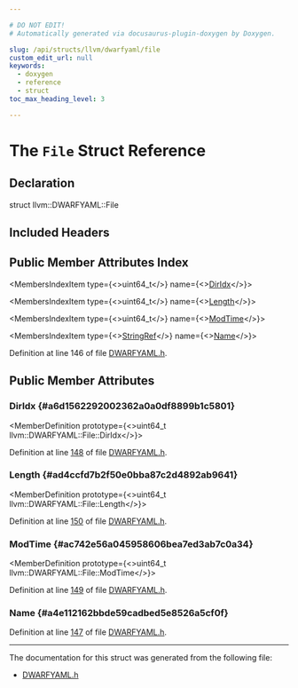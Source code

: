 ```yaml
---

# DO NOT EDIT!
# Automatically generated via docusaurus-plugin-doxygen by Doxygen.

slug: /api/structs/llvm/dwarfyaml/file
custom_edit_url: null
keywords:
  - doxygen
  - reference
  - struct
toc_max_heading_level: 3

---
```





# The `File` Struct Reference

<DoxygenPage pluginConfig={pluginConfig}>



## Declaration

<CodeBlock>struct llvm::DWARFYAML::File</CodeBlock>

## Included Headers

<IncludesList>
<IncludesListItem
  filePath="llvm/ObjectYAML/DWARFYAML.h"
  permalink="/docs/api/files/include/include/llvm/include/llvm/objectyaml/dwarfyaml-h"
  isLocal="true" />
</IncludesList>

## Public Member Attributes Index

<MembersIndex>

<MembersIndexItem
  type={<>uint64&#95;t</>}
  name={<><a href="#a6d1562292002362a0a0df8899b1c5801">DirIdx</a></>}>
</MembersIndexItem>

<MembersIndexItem
  type={<>uint64&#95;t</>}
  name={<><a href="#ad4ccfd7b2f50e0bba87c2d4892ab9641">Length</a></>}>
</MembersIndexItem>

<MembersIndexItem
  type={<>uint64&#95;t</>}
  name={<><a href="#ac742e56a045958606bea7ed3ab7c0a34">ModTime</a></>}>
</MembersIndexItem>

<MembersIndexItem
  type={<><a href="/docs/api/classes/llvm/stringref">StringRef</a></>}
  name={<><a href="#a4e112162bbde59cadbed5e8526a5cf0f">Name</a></>}>
</MembersIndexItem>

</MembersIndex>


Definition at line 146 of file <a href="/docs/api/files/include/include/llvm/include/llvm/objectyaml/dwarfyaml-h">DWARFYAML.h</a>.

<SectionDefinition>

## Public Member Attributes

### DirIdx {#a6d1562292002362a0a0df8899b1c5801}

<MemberDefinition
  prototype={<>uint64&#95;t llvm::DWARFYAML::File::DirIdx</>}>

Definition at line <a href="/docs/api/files/include/include/llvm/include/llvm/objectyaml/dwarfyaml-h/#l00148">148</a> of file <a href="/docs/api/files/include/include/llvm/include/llvm/objectyaml/dwarfyaml-h">DWARFYAML.h</a>.
</MemberDefinition>

### Length {#ad4ccfd7b2f50e0bba87c2d4892ab9641}

<MemberDefinition
  prototype={<>uint64&#95;t llvm::DWARFYAML::File::Length</>}>

Definition at line <a href="/docs/api/files/include/include/llvm/include/llvm/objectyaml/dwarfyaml-h/#l00150">150</a> of file <a href="/docs/api/files/include/include/llvm/include/llvm/objectyaml/dwarfyaml-h">DWARFYAML.h</a>.
</MemberDefinition>

### ModTime {#ac742e56a045958606bea7ed3ab7c0a34}

<MemberDefinition
  prototype={<>uint64&#95;t llvm::DWARFYAML::File::ModTime</>}>

Definition at line <a href="/docs/api/files/include/include/llvm/include/llvm/objectyaml/dwarfyaml-h/#l00149">149</a> of file <a href="/docs/api/files/include/include/llvm/include/llvm/objectyaml/dwarfyaml-h">DWARFYAML.h</a>.
</MemberDefinition>

### Name {#a4e112162bbde59cadbed5e8526a5cf0f}

<MemberDefinition
  prototype="StringRef llvm::DWARFYAML::File::Name">

Definition at line <a href="/docs/api/files/include/include/llvm/include/llvm/objectyaml/dwarfyaml-h/#l00147">147</a> of file <a href="/docs/api/files/include/include/llvm/include/llvm/objectyaml/dwarfyaml-h">DWARFYAML.h</a>.
</MemberDefinition>

</SectionDefinition>

<hr/>

The documentation for this struct was generated from the following file:

<ul>
<li><a href="/docs/api/files/include/include/llvm/include/llvm/objectyaml/dwarfyaml-h">DWARFYAML.h</a></li>
</ul>

</DoxygenPage>
